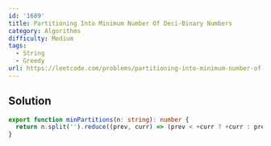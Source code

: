 ```yaml
---
id: '1689'
title: Partitioning Into Minimum Number Of Deci-Binary Numbers
category: Algorithms
difficulty: Medium
tags:
  - String
  - Greedy
url: https://leetcode.com/problems/partitioning-into-minimum-number-of-deci-binary-numbers
---
```


## Solution

```typescript filename="solution.ts" copy
export function minPartitions(n: string): number {
  return n.split('').reduce((prev, curr) => (prev < +curr ? +curr : prev), 0);
}
```
